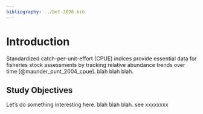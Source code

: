```yaml
---
bibliography: ../bet-2026.bib
---
```


# Introduction

Standardized catch-per-unit-effort (CPUE) indices provide essential data for fisheries stock assessments by tracking relative abundance trends over time [@maunder_punt_2004_cpue]. blah blah blah. 

## Study Objectives

Let's do something interesting here. blah blah blah. see xxxxxxxx
